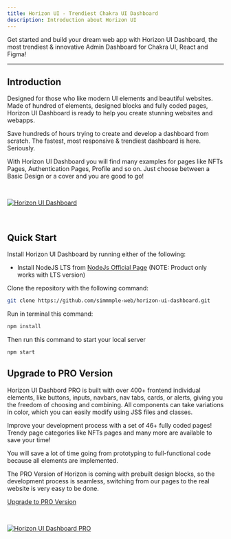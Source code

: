 ```yaml
---
title: Horizon UI - Trendiest Chakra UI Dashboard
description: Introduction about Horizon UI
---
```


Get started and build your dream web app with Horizon UI Dashboard, the most
trendiest & innovative Admin Dashboard for Chakra UI, React and Figma!

---

## Introduction

Designed for those who like modern UI elements and beautiful websites. Made of
hundred of elements, designed blocks and fully coded pages, Horizon UI Dashboard
is ready to help you create stunning websites and webapps.

Save hundreds of hours trying to create and develop a dashboard from scratch.
The fastest, most responsive & trendiest dashboard is here. Seriously.

With Horizon UI Dashboard you will find many examples for pages like NFTs Pages,
Authentication Pages, Profile and so on. Just choose between a Basic Design or a
cover and you are good to go!

<p>&nbsp;</p>

[<img alt="Horizon UI Dashboard" src="https://i.ibb.co/3dZHD8c/introduction-image-2.png" /> ](https://github.com/simmmple-web/horizon-ui-dashboard)

<p>&nbsp;</p>

## Quick Start

Install Horizon UI Dashboard by running either of the following:

- Install NodeJS LTS from
  [NodeJs Official Page](https://nodejs.org/en/?ref=horizon-documentation)
  (NOTE: Product only works with LTS version)

Clone the repository with the following command:

```bash
git clone https://github.com/simmmple-web/horizon-ui-dashboard.git
```

Run in terminal this command:

```bash
npm install
```

Then run this command to start your local server

```bash
npm start
```

## Upgrade to PRO Version

Horizon UI Dashbord PRO is built with over 400+ frontend individual elements,
like buttons, inputs, navbars, nav tabs, cards, or alerts, giving you the
freedom of choosing and combining. All components can take variations in color,
which you can easily modify using JSS files and classes.

Improve your development process with a set of 46+ fully coded pages! Trendy
page categories like NFTs pages and many more are available to save your time!

You will save a lot of time going from prototyping to full-functional code
because all elements are implemented.

The PRO Version of Horizon is coming with prebuilt design blocks, so the
development process is seamless, switching from our pages to the real website is
very easy to be done.

[Upgrade to PRO Version](https://horizon-ui.com/#pricing?ref=horizon-documentation)

<p>&nbsp;</p>

[<img alt="Horizon UI Dashboard PRO" src="https://i.ibb.co/BCZ6z0b/introduction-image-1.png" /> ](https://demo.simmmple.com/horizon-ui-dashboard-pro/?ref=horizon-documentation)

